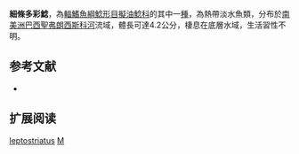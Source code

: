 {{Speciesbox
| name = 細條多彩鯰
| image = 
| image_width = 250px
| status = NE
| status_system = IUCN3.1
| genus = Microglanis
| species = leptostriatus
| authority = Mori & Shibatta, 2006
| synonyms = 
}}
'''細條多彩鯰'''，為[[輻鰭魚綱|輻鰭魚綱]][[鯰形目|鯰形目]][[擬油鯰科|擬油鯰科]]的其中一[[種|種]]，為熱帶淡水魚類，分布於[[南美洲|南美洲]][[巴西|巴西]][[聖弗朗西斯科河|聖弗朗西斯科河]]流域，體長可達4.2公分，棲息在底層水域，生活習性不明。
==参考文献==
*{{FishBase_species|genus=Microglanis|species=leptostriatus|year=2015|month=4}}

== 扩展阅读 ==
{{refbegin}}
{{wikispecies-inline|Microglanis leptostriatus|細條多彩鯰}}
{{refend}}
{{Taxonbar|from=Q6408576}}

[[Category:多彩鯰屬|leptostriatus]]
[[Category:2006年描述的魚類|M]]